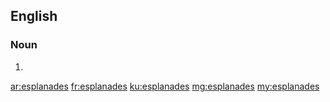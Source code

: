 ==English==

===Noun===
{{head|en|plural}}

# {{plural of|esplanade|lang=en}}

[[ar:esplanades]]
[[fr:esplanades]]
[[ku:esplanades]]
[[mg:esplanades]]
[[my:esplanades]]